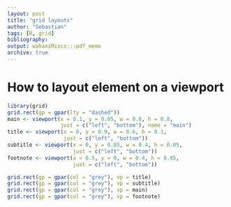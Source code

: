 ```yaml
---
layout: post
title: "grid layouts"
author: "Sebastian"
tags: [R, grid]
bibliography:
output: wahaniMiscs:::pdf_memo
archive: true
---
```


# How to layout element on a viewport

```r
library(grid)
grid.rect(gp = gpar(lty = "dashed"))
main <- viewport(x = 0.1, y = 0.05, w = 0.8, h = 0.8,
                 just = c("left", "bottom"), name = "main")
title <- viewport(x = 0, y = 0.9, w = 0.6, h = 0.1,
                  just = c("left", "bottom"))
subtitle <- viewport(x = 0, y = 0.85, w = 0.4, h = 0.05,
                     just = c("left", "bottom"))
footnote <- viewport(x = 0.5, y = 0, w = 0.4, h = 0.05,
                     just = c("left", "bottom"))

grid.rect(gp = gpar(col = "grey"), vp = title)
grid.rect(gp = gpar(col = "grey"), vp = subtitle)
grid.rect(gp = gpar(col = "grey"), vp = main)
grid.rect(gp = gpar(col = "grey"), vp = footnote)
```
